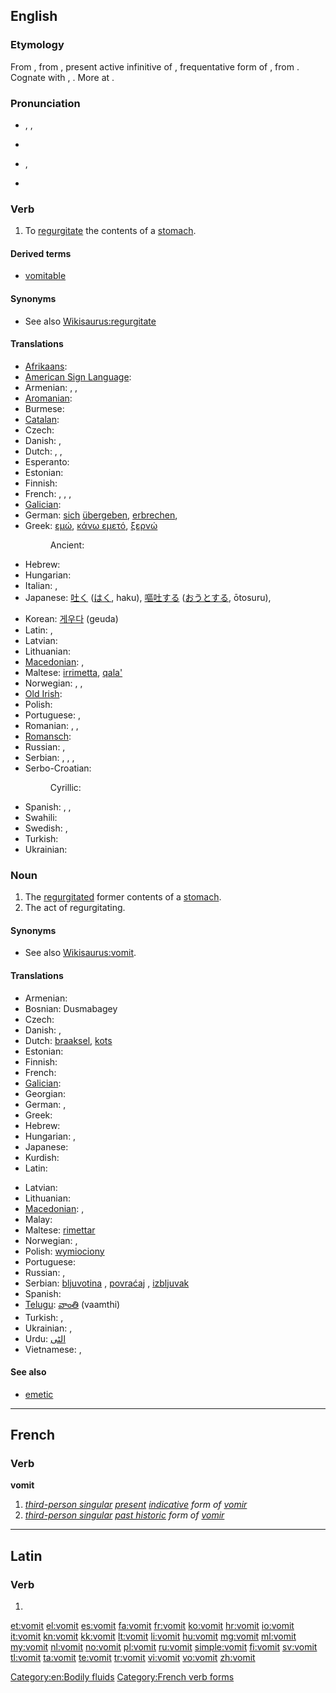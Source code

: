 {{also|vomît}}
==English==
{{wikipedia}}

===Etymology===
From {{etyl|enm}} {{term|vomiten|lang=enm}}, from {{etyl|la}} {{term|vomitare|vomitāre|lang=la}}, present active infinitive of {{term|vomito|vomitō|vomit repeatedly|lang=la}}, frequentative form of {{term|vomo|vomō|be sick, vomit|lang=la}}, from {{proto|Indo-European|wem-|to spew, vomit|lang=en}}. Cognate with {{etyl|non|-}} {{term|váma||nausea, malaise|lang=non}}, {{etyl|ang|-}} {{term|wemman||to defile|lang=ang}}. More at {{l|en|wem}}.

===Pronunciation===
* {{a|UK}} {{enPR|vŏm'ət}}, {{IPA|/ˈvɒmət/}}, {{SAMPA|/"vQm@t/}}
* {{rhymes|ɒmɪt}}
* {{a|US}} {{enPR|vŏm'ît}}, {{IPA|/ˈvɑmɨt/}}
* {{audio|En-us-vomit.ogg|audio (US)}}

===Verb===
{{en-verb}}

# To [[regurgitate]] the contents of a [[stomach]].

====Derived terms====
* [[vomitable]]

====Synonyms====
* See also [[Wikisaurus:regurgitate]]

====Translations====
{{trans-top|to regurgitate the contents of a stomach}}
* [[Afrikaans]]: {{t-|af|braak|xs=Afrikaans}}
* [[American Sign Language]]: {{tø|ase|5@Mouth-5@FromUlnarTipFinger 5@FromMouth-5@FromUlnarTipFinger|xs=American Sign Language}}
* Armenian: {{t-|hy|հետ տալ|tr=het tal}}, {{t+|hy|փսխել|tr=p'sxel}}, {{t-|hy|ործկալ|tr=orçkal}}
* [[Aromanian]]: {{tø|rup|vomu}}
* Burmese: {{t|my|အန်|tr=an|sc=Mymr}}
* [[Catalan]]: {{t+|ca|vomitar}}
* Czech: {{t+|cs|zvracet}}
* Danish: {{t|da|brække sig}},  {{t-|da|kaste op}}
* Dutch: {{t+|nl|overgeven}}, {{t+|nl|braken}}, {{t|nl|kotsen}} {{qualifier|colloquial}}
* Esperanto: {{t-|eo|vomi|xs=Esperanto}}
* Estonian: {{t-|et|oksendama}}
* Finnish: {{t+|fi|oksentaa}}
* French: {{t+|fr|vomir}}, {{t+|fr|rendre}}, {{t+|fr|rejeter}}, {{t+|fr|dégobiller}} {{qualifier|familiar}}
* [[Galician]]: {{t+|gl|vomitar|xs=Galician}}
* German: [[sich]] [[übergeben]], [[erbrechen]], {{t|de|kotzen}}
* Greek: [[εμώ]], [[κάνω εμετό]], [[ξερνώ]] {{qualifier|colloquial}}
*: Ancient: {{tø|grc|ἐμέω|tr=emeo|sc=polytonic}}
* Hebrew: {{t|he|הקיא|tr=hekí}}
* Hungarian: {{t+|hu|hány}}
* Italian: {{t-|it|vomitare}}, {{t+|it|rimettere}}
* Japanese: [[吐く]] ([[はく]], haku), [[嘔吐する]] ([[おうとする]], ōtosuru), {{t|ja|戻す|tr=もどす, modosu|sc=Jpan}}
{{trans-mid}}
* Korean: [[게우다]] (geuda)<!--, [[토하다]] ([[吐]]-, to-hada)-->
* Latin: {{t-|la|vomo|alt=vomō}}, {{t-|la|vomito|vomitō}}
* Latvian: {{t|lv|vemt}}
* Lithuanian: {{t+|lt|vemti|xs=Lithuanian}}
* [[Macedonian]]: {{t-|mk|повраќа|tr=póvraḱa}},  {{t-|mk|блуе|tr=blúe}}
* Maltese: [[irrimetta]], [[qala']]
* Norwegian: {{t+|no|kaste opp}}, {{t+|no|spy}}, {{t|no|brekke seg}}
* [[Old Irish]]: {{tø|sga|sceid|xs=Old Irish}}
* Polish: {{t+|pl|wymiotować}}
* Portuguese: {{t+|pt|vomitar}}, {{t|pt|regurgitar}}
* Romanian: {{t-|ro|vomita}}, {{t+|ro|borî}},  {{t-|ro|vărsa}}
* [[Romansch]]: {{t-|rm|vomitar|xs=Romansch}}
* Russian: {{t+|ru|блевать}}, {{t+|ru|рвать}}
* Serbian: {{t|sr|zbljuvati}}, {{t|sr|povratiti}}, {{t-|sr|bljuvati}}, {{t-|sr|povraćati}}
* Serbo-Croatian:
*: Cyrillic: {{t|sh|повратити|tr=povratiti|sc=Cyrl}}
* Spanish: {{t+|es|vomitar}}, {{t+|es|devolver}}, {{t+|es|arrojar}}
* Swahili: {{t|sw|kutapika}}
* Swedish: {{t+|sv|kräkas}}, {{t+|sv|spy}}
* Turkish: {{t+|tr|kusmak}}
* Ukrainian: {{t|uk|блювати|tr=bljuváty|sc=Cyrl}}
{{trans-bottom}}

===Noun===
{{en-noun|-}}

# The [[regurgitate]]d former contents of a [[stomach]].
# The act of regurgitating.

====Synonyms====
* See also [[Wikisaurus:vomit]].

====Translations====
{{trans-top|regurgitated former contents of a stomach}}
* Armenian: {{t|hy|փսխունք|tr=p'sxunk'}}
* Bosnian: Dusmabagey
* Czech: {{t-|cs|zvratky|m|p}}
* Danish: {{t|da|bræk|n}},  {{t|da|opkast|n}}
* Dutch: [[braaksel]], {{qualifier|colloquial}} [[kots]]
* Estonian: {{t-|et|okse}}
* Finnish: {{t+|fi|oksennus}}
* French: {{t+|fr|vomi|m}}
* [[Galician]]: {{t-|gl|vómito|m|xs=Galician}}
* Georgian: {{t|ka|პირიღებინება|tr=pirighebineba|sc=Geor}}
* German: {{t|de|Kotze|f}}, {{t|de|Erbrochenes}}
* Greek: {{t+|el|έμεσμα|n|tr=émesma}}
* Hebrew: {{t|he|קא|tr=kei}}
* Hungarian: {{t+|hu|hányás}},  {{t-|hu|hányadék}}
* Japanese: {{t|ja|反吐|tr=へど, hedo|sc=Jpan}}
* Kurdish: {{ku-Arab|[[ڕشانه‌وه‌]]}}
* Latin: {{t|la|vomitus|m}}
{{trans-mid}}
* Latvian: {{t|lv|vēmekļi|m|p}}
* Lithuanian: {{t|lt|vėmalai|p|xs=Lithuanian}}
* [[Macedonian]]: {{t|mk|повраќаница|f|tr=povraḱánica}},  {{t|mk|блујавица|f|tr=blujávica}}
* Malay: {{t|ms|muntahan}}
* Maltese: [[rimettar]]
* Norwegian: {{t+|no|oppkast|n}}, {{t+|no|spy|n}}
* Polish: [[wymiociony]] {{f}}
* Portuguese: {{t+|pt|vômito|m}}
* Russian: {{t+|ru|блевотина|f}}, {{t+|ru|рвота|f}}
* Serbian: [[bljuvotina]] {{f}}, [[povraćaj]] {{m}}, [[izbljuvak]] {{m}}
* Spanish: {{t-|es|vómito|m}}
* [[Telugu]]: [[వాంతి]] (vaamthi)
* Turkish: {{t+|tr|kusmuk}}, {{t|tr|kusuntu}}
* Ukrainian: {{t|uk|блювота|f|tr=bljuvóta|sc=Cyrl}}, {{t|uk|блювотиння|n|tr=bljuvotýnnja|sc=Cyrl}}
* Urdu: [[الٹى]]
* Vietnamese: {{t+|vi|nôn|xs=Vietnamese}}, {{t+|vi|mửa|xs=Vietnamese}}
{{trans-bottom}}

====See also====
* [[emetic]]

[[Category:en:Bodily fluids]]

----

==French==

===Verb===
'''vomit'''

# ''[[third-person singular]] [[present]] [[indicative]] form of [[vomir]]''
# ''[[third-person singular]] [[past historic]] form of [[vomir#French|vomir]]''

[[Category:French verb forms]]

----

==Latin==

===Verb===
{{la-verb-form|vomit}}

# {{conjugation of|vomo|vomō|3|s|pres|act|ind|lang=la}}

[[et:vomit]]
[[el:vomit]]
[[es:vomit]]
[[fa:vomit]]
[[fr:vomit]]
[[ko:vomit]]
[[hr:vomit]]
[[io:vomit]]
[[it:vomit]]
[[kn:vomit]]
[[kk:vomit]]
[[lt:vomit]]
[[li:vomit]]
[[hu:vomit]]
[[mg:vomit]]
[[ml:vomit]]
[[my:vomit]]
[[nl:vomit]]
[[no:vomit]]
[[pl:vomit]]
[[ru:vomit]]
[[simple:vomit]]
[[fi:vomit]]
[[sv:vomit]]
[[tl:vomit]]
[[ta:vomit]]
[[te:vomit]]
[[tr:vomit]]
[[vi:vomit]]
[[vo:vomit]]
[[zh:vomit]]